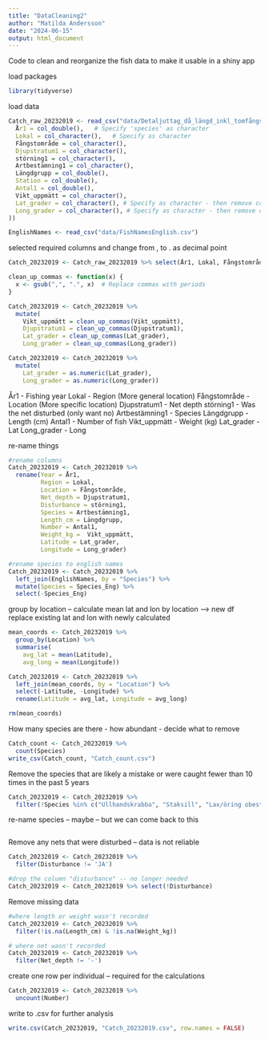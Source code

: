```yaml
---
title: "DataCleaning2"
author: "Matilda Andersson"
date: "2024-06-15"
output: html_document
---
```

Code to clean and reorganize the fish data to make it usable in a shiny app


load packages
```r
library(tidyverse)
```

load data
```r
Catch_raw_20232019 <- read_csv("data/Detaljuttag_då_längd_inkl_tomfångst.csv", col_types = cols(
  År1 = col_double(),   # Specify 'species' as character
  Lokal = col_character(),   # Specify as character
  Fångstområde = col_character(),
  Djupstratum1 = col_character(),
  störning1 = col_character(),
  Artbestämning1 = col_character(),
  Längdgrupp = col_double(),
  Station = col_double(),
  Antal1 = col_double(),
  Vikt_uppmätt = col_character(),
  Lat_grader = col_character(), # Specify as character - then remove comma and convert to number
  Long_grader = col_character(), # Specify as character - then remove comma and convert to number
))

EnglishNames <- read_csv("data/FishNamesEnglish.csv")

```

selected required columns and change from , to . as decimal point
```r
Catch_20232019 <- Catch_raw_20232019 %>% select(År1, Lokal, Fångstområde, Djupstratum1, störning1, Artbestämning1, Längdgrupp, Antal1, Vikt_uppmätt, Lat_grader, Long_grader, Station)

clean_up_commas <- function(x) {
  x <- gsub(",", ".", x)  # Replace commas with periods
}

Catch_20232019 <- Catch_20232019 %>% 
  mutate(
    Vikt_uppmätt = clean_up_commas(Vikt_uppmätt),
    Djupstratum1 = clean_up_commas(Djupstratum1),
    Lat_grader = clean_up_commas(Lat_grader),
    Long_grader = clean_up_commas(Long_grader))

Catch_20232019 <- Catch_20232019 %>%
  mutate(
    Lat_grader = as.numeric(Lat_grader),
    Long_grader = as.numeric(Long_grader))
```


År1 - Fishing year
Lokal - Region (More general location)
Fångstområde - Location (More specific location)
Djupstratum1 - Net depth
störning1 - Was the net disturbed (only want no)
Artbestämning1 - Species
Längdgrupp - Length (cm)
Antal1 - Number of fish
Vikt_uppmätt - Weight (kg)
Lat_grader - Lat
Long_grader - Long


re-name things 
```r
#rename columns
Catch_20232019 <- Catch_20232019 %>% 
  rename(Year = År1,
         Region = Lokal,
         Location = Fångstområde,
         Net_depth = Djupstratum1,
         Disturbance = störning1,
         Species = Artbestämning1,
         Length_cm = Längdgrupp,
         Number = Antal1,
         Weight_kg =  Vikt_uppmätt,
         Latitude = Lat_grader,
         Longitude = Long_grader)

#rename species to english names
Catch_20232019 <- Catch_20232019 %>%
  left_join(EnglishNames, by = "Species") %>%
  mutate(Species = Species_Eng) %>%
  select(-Species_Eng)
```

group by location -- calculate mean lat and lon by location --> new df
replace existing lat and lon with newly calculated
```r
mean_coords <- Catch_20232019 %>%
  group_by(Location) %>%
  summarise(
    avg_lat = mean(Latitude),
    avg_long = mean(Longitude))

Catch_20232019 <- Catch_20232019 %>%
  left_join(mean_coords, by = "Location") %>%
  select(-Latitude, -Longitude) %>%
  rename(Latitude = avg_lat, Longitude = avg_long)

rm(mean_coords)
```

How many species are there - how abundant - decide what to remove
```r
Catch_count <- Catch_20232019 %>% 
  count(Species)
write_csv(Catch_count, "Catch_count.csv")
```

Remove the species that are likely a mistake or were caught fewer than 10 times in the past 5 years
```r
Catch_20232019 <- Catch_20232019 %>%
  filter(!Species %in% c("Ullhandskrabba", "Staksill", "Lax/öring obestämd", "Ejder", "Ål", "Tunga", "Småspigg", "Tångräka obestämd"))
```

re-name species -- maybe -- but we can come back to this
```r

```

Remove any nets that were disturbed -- data is not reliable 
```r
Catch_20232019 <- Catch_20232019 %>% 
  filter(Disturbance != 'JA')

#drop the column "disturbance" -- no longer needed
Catch_20232019 <- Catch_20232019 %>% select(!Disturbance)
```

Remove missing data
```r
#where length or weight wasn't recorded
Catch_20232019 <- Catch_20232019 %>%
  filter(!is.na(Length_cm) & !is.na(Weight_kg))

# where net wasn't recorded
Catch_20232019 <- Catch_20232019 %>% 
  filter(Net_depth != '-')
```

create one row per individual -- required for the calculations
```r
Catch_20232019 <- Catch_20232019 %>%
  uncount(Number)
```

write to .csv for further analysis
```r
write.csv(Catch_20232019, "Catch_20232019.csv", row.names = FALSE)
```

